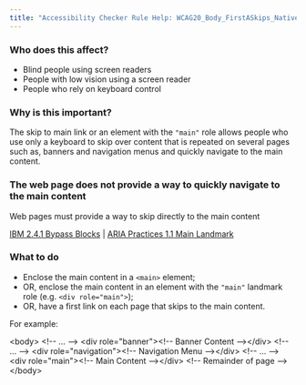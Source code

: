 ```yaml
---
title: "Accessibility Checker Rule Help: WCAG20_Body_FirstASkips_Native_Host_Sematics"
---
```


<div className="toolHelp">
<Row>
<Column colLg={5} colMd={3} colSm={4} className="toolLeft">

### Who does this affect?

* Blind people using screen readers
* People with low vision using a screen reader
* People who rely on keyboard control

### Why is this important?

The skip to main link or an element with the `"main"` role allows people who use only a keyboard to skip over content that is repeated on several pages such as, banners and navigation menus and quickly navigate to the main content.

</Column>
<Column colLg={11} colMd={5} colSm={4} className="toolMain">

<div id="locLevel"></div>

### The web page does not provide a way to quickly navigate to the main content
Web pages must provide a way to skip directly to the main content

[IBM 2.4.1 Bypass Blocks](http://www.ibm.com/able/guidelines/ci162/bypass_blocks.html) | [ARIA Practices 1.1 Main Landmark ](https://www.w3.org/TR/wai-aria-practices/examples/landmarks/main.html)

<div id="locSnippet"></div>

### What to do

 * Enclose the main content in a `<main>` element;
 * OR, enclose the main content in an element with the `"main"` landmark role (e.g. `<div role="main">`);
 * OR, have a first link on each page that skips to the main content.

For example:

<CodeSnippet type="multi" light={true}>&lt;body&gt;
	&lt;!-- ... --&gt;
	&lt;div role="banner"&gt;&lt;!-- Banner Content --&gt;&lt;/div&gt;
	&lt;!-- ... --&gt;
	&lt;div role="navigation"&gt;&lt;!-- Navigation Menu --&gt;&lt;/div&gt;
	&lt;!-- ... --&gt;
	&lt;div role="main"&gt;&lt;!-- Main Content --&gt;&lt;/div&gt;
	&lt;!-- Remainder of page --&gt;
&lt;/body&gt;</CodeSnippet>


</Column>
</Row>
</div>
